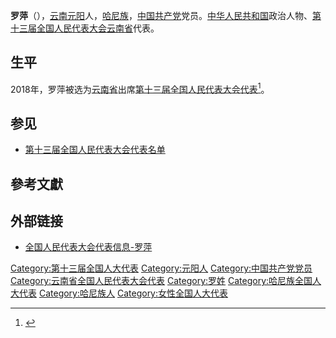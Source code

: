 {{Infobox person
|name=罗萍
|birth_date={{birth year and age|1971|11}}
|ancestor=[[云南|云南]][[元阳|元阳]]
|nationality={{PRC}}
|title=[[全国人大代表|全国人大代表]]
|ethnicity=[[哈尼族|哈尼族]]
|gender=女
|party={{cpc}}
|website=[http://210.82.31.1:8084/delegate/viewDelegate.action?dbid=132376 全国人大代表数据库]
}}
'''罗萍'''（{{bd|1971年|11月}}），[[云南|云南]][[元阳|元阳]]人，[[哈尼族|哈尼族]]，[[中国共产党|中国共产党]]党员。[[中华人民共和国|中华人民共和国]]政治人物、[[第十三届全国人民代表大会|第十三届全国人民代表大会]][[云南省|云南省]]代表{{refnest|{{Cite web|url=http://210.82.31.1:8084/delegate/viewDelegate.action?dbid=132376|title=全国人民代表大会代表信息-罗萍|accessdate=2020-03-16|work=中国人大网}}}}。

==生平==
2018年，罗萍被选为[[云南省|云南省]]出席[[第十三届全国人民代表大会|第十三届全国人民代表大会]][[第十三届全国人民代表大会代表|代表]]<ref>{{Cite web|title=中华人民共和国第十三届全国人民代表大会代表名单|url=http://www.gov.cn/xinwen/2018-02/24/content_5268538.htm|accessdate=2020-03-16|work=中国政府网|archive-date=2020-02-28|archive-url=https://web.archive.org/web/20200228133636/http://www.gov.cn/xinwen/2018-02/24/content_5268538.htm|dead-url=no}}</ref>。

==参见==
* [[第十三届全国人民代表大会代表名单|第十三届全国人民代表大会代表名单]]

==參考文獻==
{{reflist}}

==外部链接==
{{Portal|中国|政治}}
* [http://210.82.31.1:8084/delegate/viewDelegate.action?dbid=132376 全国人民代表大会代表信息-罗萍]

{{中国政治人物小作品}}
[[Category:第十三届全国人大代表|Category:第十三届全国人大代表]]
[[Category:元阳人|Category:元阳人]]
[[Category:中国共产党党员|Category:中国共产党党员]]
[[Category:云南省全国人民代表大会代表|Category:云南省全国人民代表大会代表]]
[[Category:罗姓|Category:罗姓]]
[[Category:哈尼族全国人大代表|Category:哈尼族全国人大代表]]
[[Category:哈尼族人|Category:哈尼族人]]
[[Category:女性全国人大代表|Category:女性全国人大代表]]